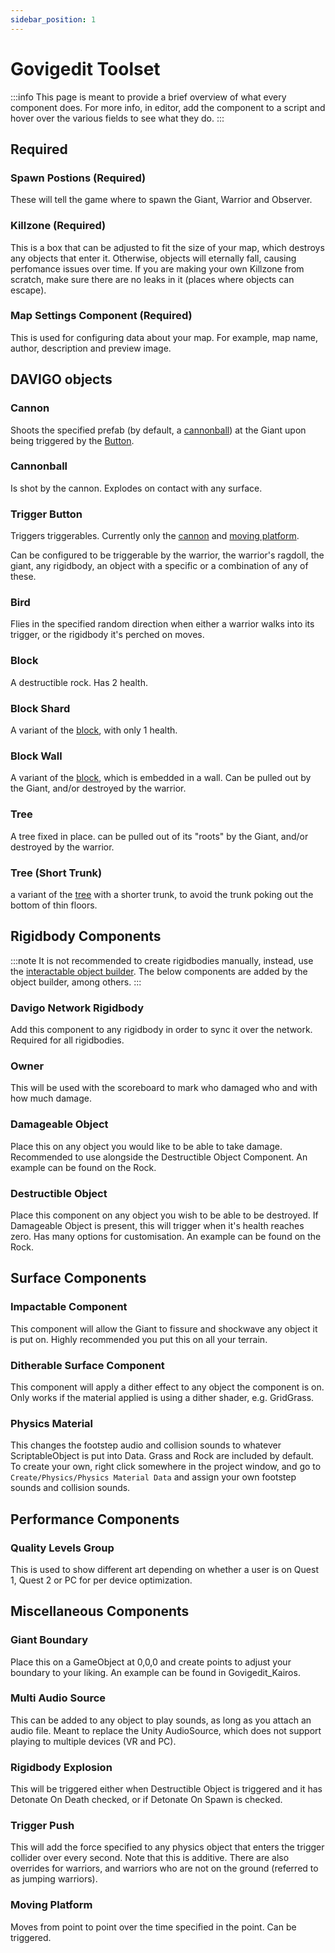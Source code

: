 ```yaml
---
sidebar_position: 1
---
```


# Govigedit Toolset


:::info
This page is meant to provide a brief overview of what every component does. 
For more info, in editor, add the component to a script and hover over the various fields to see what they do. 
:::

## Required

### <UnityAsset iconType="prefab">Spawn Postions (Required)</UnityAsset>

These will tell the game where to spawn the Giant, Warrior and Observer.

### <UnityAsset iconType="prefab">Killzone (Required)</UnityAsset>

This is a box that can be adjusted to fit the size of your map, which destroys any objects that enter it. 
Otherwise, objects will eternally fall, causing perfomance issues over time. 
If you are making your own Killzone from scratch, make sure there are no leaks in it (places where objects can escape).

### <UnityAsset iconType="script">Map Settings Component (Required)</UnityAsset>

This is used for configuring data about your map. For example, map name, author, description and preview image.

## DAVIGO objects

### <UnityAsset iconType="prefab">Cannon</UnityAsset>

Shoots the specified prefab (by default, a [cannonball](#cannonball)) at the Giant upon being triggered by the [Button](#trigger-button).

### <UnityAsset iconType="prefab">Cannonball</UnityAsset>

Is shot by the cannon. Explodes on contact with any surface. 

### <UnityAsset iconType="prefab">Trigger Button</UnityAsset>

Triggers triggerables. Currently only the [cannon](#cannon) and [moving platform](#moving-platform).

Can be configured to be triggerable by the warrior, the warrior's ragdoll, the giant, any rigidbody, an object with a specific or a combination of any of these. 

### <UnityAsset iconType="prefab">Bird</UnityAsset>

Flies in the specified random direction when either a warrior walks into its trigger, or the rigidbody it's perched on moves.

### <UnityAsset iconType="prefab">Block</UnityAsset>

A destructible rock. Has 2 health. 

### <UnityAsset iconType="prefab">Block Shard</UnityAsset>

A variant of the [block](#block), with only 1 health. 

### <UnityAsset iconType="prefab">Block Wall</UnityAsset>

A variant of the [block](#block), which is embedded in a wall. Can be pulled out by the Giant, and/or destroyed by the warrior.

### <UnityAsset iconType="prefab">Tree</UnityAsset>

A tree fixed in place. can be pulled out of its "roots" by the Giant, and/or destroyed by the warrior. 

### <UnityAsset iconType="prefab">Tree (Short Trunk)</UnityAsset>

a variant of the [tree](#tree) with a shorter trunk, to avoid the trunk poking out the bottom of thin floors.

## Rigidbody Components

:::note
It is not recommended to create rigidbodies manually, instead, use the [interactable object builder](/toolset/editor-windows/object-builder). The below components are added by the object builder, among others. 
:::

### <UnityAsset iconType="script">Davigo Network Rigidbody</UnityAsset>

Add this component to any rigidbody in order to sync it over the network. Required for all rigidbodies.

### <UnityAsset iconType="script">Owner</UnityAsset>

This will be used with the scoreboard to mark who damaged who and with how much damage.

### <UnityAsset iconType="script">Damageable Object</UnityAsset>

Place this on any object you would like to be able to take damage. Recommended to use alongside the Destructible Object Component. An example can be found on the Rock.

### <UnityAsset iconType="script">Destructible Object</UnityAsset>

Place this component on any object you wish to be able to be destroyed. If Damageable Object is present, this will trigger when it's health reaches zero. Has many options for customisation. An example can be found on the Rock.

## Surface Components

### <UnityAsset iconType="script">Impactable Component</UnityAsset>

This component will allow the Giant to fissure and shockwave any object it is put on. Highly recommended you put this on all your terrain.

### <UnityAsset iconType="script">Ditherable Surface Component</UnityAsset>

This component will apply a dither effect to any object the component is on.
Only works if the material applied is using a dither shader, e.g. GridGrass.

### <UnityAsset iconType="script">Physics Material</UnityAsset>

This changes the footstep audio and collision sounds to whatever ScriptableObject is put into Data. Grass and Rock are included by default. 
To create your own, right click somewhere in the project window, and go to `Create/Physics/Physics Material Data` and assign your own footstep sounds and collision sounds.

## Performance Components

### <UnityAsset iconType="script">Quality Levels Group</UnityAsset>

This is used to show different art depending on whether a user is on Quest 1, Quest 2 or PC for per device optimization. 

## Miscellaneous Components

### <UnityAsset iconType="script">Giant Boundary</UnityAsset>

Place this on a GameObject at 0,0,0 and create points to adjust your boundary to your liking. 
An example can be found in Govigedit_Kairos.

### <UnityAsset iconType="script">Multi Audio Source</UnityAsset>

This can be added to any object to play sounds, as long as you attach an audio file. 
Meant to replace the Unity AudioSource, which does not support playing to multiple devices (VR and PC).

### <UnityAsset iconType="script">Rigidbody Explosion</UnityAsset>

This will be triggered either when Destructible Object is triggered and it has Detonate On Death checked, or if Detonate On Spawn is checked. 

### <UnityAsset iconType="script">Trigger Push</UnityAsset>

This will add the force specified to any physics object that enters the trigger collider over every second. 
Note that this is additive. 
There are also overrides for warriors, and warriors who are not on the ground (referred to as jumping warriors). 

### <UnityAsset iconType="script">Moving Platform</UnityAsset>

Moves from point to point over the time specified in the point. Can be triggered.
